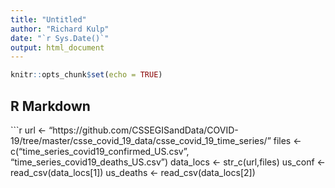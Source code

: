 ```yaml
---
title: "Untitled"
author: "Richard Kulp"
date: "`r Sys.Date()`"
output: html_document
---
```


```r
knitr::opts_chunk$set(echo = TRUE)
```

## R Markdown

```r
url <- "https://github.com/CSSEGISandData/COVID-19/tree/master/csse_covid_19_data/csse_covid_19_time_series/"
files <- c("time_series_covid19_confirmed_US.csv",
           "time_series_covid19_deaths_US.csv")
data_locs <- str_c(url,files)
us_conf <- read_csv(data_locs[1])
us_deaths <- read_csv(data_locs[2])